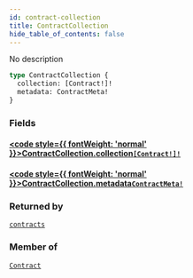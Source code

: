 ```yaml
---
id: contract-collection
title: ContractCollection
hide_table_of_contents: false
---
```








No description

```graphql
type ContractCollection {
  collection: [Contract!]!
  metadata: ContractMeta!
}
```


### Fields

#### [<code style={{ fontWeight: 'normal' }}>ContractCollection.<b>collection</b></code>](#)<Bullet />[`[Contract!]!`](/api/graphql/documentation/objects/contract) <Badge class="secondary" text="non-null"/> <Badge class="secondary" text="object"/>
> 
> 

#### [<code style={{ fontWeight: 'normal' }}>ContractCollection.<b>metadata</b></code>](#)<Bullet />[`ContractMeta!`](/api/graphql/documentation/objects/contract-meta) <Badge class="secondary" text="non-null"/> <Badge class="secondary" text="object"/>
> 
> 



### Returned by

[`contracts`](/api/graphql/documentation/queries/contracts)  <Badge class="secondary" text="query"/>

### Member of

[`Contract`](/api/graphql/documentation/objects/contract)  <Badge class="secondary" text="object"/>



